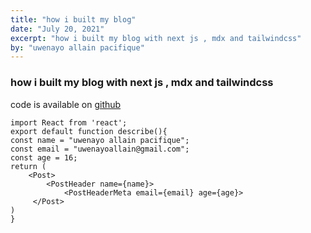```yaml
---
title: "how i built my blog"
date: "July 20, 2021"
excerpt: "how i built my blog with next js , mdx and tailwindcss"
by: "uwenayo allain pacifique"
---
```


### how i built my blog with next js , mdx and tailwindcss

code is available on [github](https://github.com/uwenayoallain)

```js{5-10}:js
import React from 'react';
export default function describe(){
const name = "uwenayo allain pacifique";
const email = "uwenayoallain@gmail.com";
const age = 16;
return (
    <Post>
        <PostHeader name={name}>
            <PostHeaderMeta email={email} age={age}>
     </Post>
)
}

```
